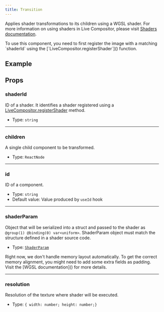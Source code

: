 ```yaml
---
title: Transition
---
```


Applies shader transformations to its children using a WGSL shader. For more information on using shaders in Live Compositor, please visit [Shaders documentation]().

<Aside>To use this component, you need to first register the image with a matching `shaderId` using the [`LiveCompositor.registerShader`]() function.</Aside>

## Example

## Props

### shaderId
ID of a shader. It identifies a shader registered using a [LiveCompositor.registerShader]() method.

- Type: `string`

---

### children
A single child component to be transformed.

- Type: `ReactNode`

---

### id
ID of a component.

- Type: `string`
- Default value: Value produced by `useId` hook

---

### shaderParam
Object that will be serialized into a struct and passed to the shader as `@group(1) @binding(0) var<uniform>`. ShaderParam object must match the structure defined in a shader source code.

- Type: [`ShaderParam`](/reference/ts-sdk/props/rescaler-style-props)

<Aside>Right now, we don't handle memory layout automatically. To get the correct memory alignment, you might need to add some extra fields as padding. Visit the [WGSL documentation]() for more details.</Aside>

---

### resolution
Resolution of the texture where shader will be executed.

- Type: `{ width: number; height: number;}`
